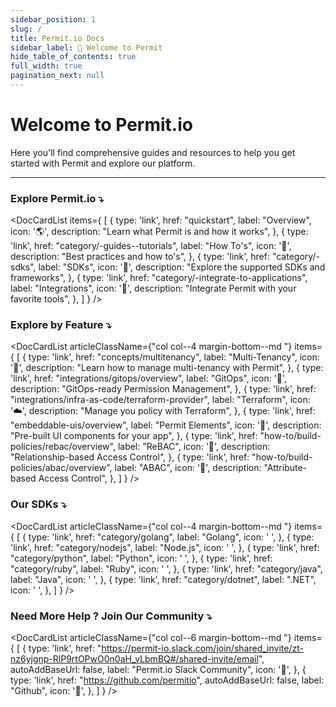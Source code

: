```yaml
---
sidebar_position: 1
slug: /
title: Permit.io Docs
sidebar_label: 👋 Welcome to Permit
hide_table_of_contents: true
full_width: true
pagination_next: null
---
```



# Welcome to Permit.io
Here you'll find comprehensive guides and resources to help you get started with Permit and explore our platform.
<hr/>

### Explore Permit.io ⤵
<DocCardList
    items={
        [
            {  type: 'link',
                href: "quickstart",
                label: "Overview",
                icon: '🌎',
                description: "Learn what Permit is and how it works",
            },
            {  type: 'link',
                href: "category/-guides--tutorials",
                label: "How To's",
                icon: '📖',
                description: "Best practices and how to's",
            },
            {  type: 'link',
                href: "category/-sdks",
                label: "SDKs",
                icon: '🔩',
                description: "Explore the supported SDKs and frameworks",
            },
            {  type: 'link',
                href: "category/-integrate-to-applications",
                label: "Integrations",
                icon: '🧰',
                description: "Integrate Permit with your favorite tools",
            },
        ]
    }
/>

### Explore by Feature ⤵
<DocCardList
    articleClassName={"col col--4 margin-bottom--md "}
    items={
        [
            {  type: 'link',
                href: "concepts/multitenancy",
                label: "Multi-Tenancy",
                icon: '🏢',
                description: "Learn how to manage multi-tenancy with Permit",
            },
            {  type: 'link',
                href: "integrations/gitops/overview",
                label: "GitOps",
                icon: '🔄',
                description: "GitOps-ready Permission Management",
            },
            {  type: 'link',
                href: "integrations/infra-as-code/terraform-provider",
                label: "Terraform",
                icon: '☁️',
                description: "Manage you policy with Terraform",
            },
            {  type: 'link',
                href: "embeddable-uis/overview",
                label: "Permit Elements",
                icon: '🎨',
                description: "Pre-built UI components for your app",
            },
            {  type: 'link',
                href: "how-to/build-policies/rebac/overview",
                label: "ReBAC",
                icon: '🌴',
                description: "Relationship-based Access Control",
            },            {  type: 'link',
                href: "how-to/build-policies/abac/overview",
                label: "ABAC",
                icon: '🔖',
                description: "Attribute-based Access Control",
            },
        ]
    }
/>

### Our SDKs ⤵
<DocCardList
    articleClassName={"col col--4 margin-bottom--md "}
    items={
        [
            {
                type: 'link',
                href: "category/golang",
                label: "Golang",
                icon: ' ',
            },
            {  type: 'link',
                href: "category/nodejs",
                label: "Node.js",
                icon: ' ',
            },
            {  type: 'link',
                href: "category/python",
                label: "Python",
                icon: ' ',
            },
            {  type: 'link',
                href: "category/ruby",
                label: "Ruby",
                icon: ' ',
            },
            {  type: 'link',
                href: "category/java",
                label: "Java",
                icon: ' ',
            },
            {  type: 'link',
                href: "category/dotnet",
                label: ".NET",
                icon: ' ',
            },
        ]
    }
/>

### Need More Help ? Join Our Community ⤵

<DocCardList
    articleClassName={"col col--6 margin-bottom--md "}
    items={
        [
            {
                type: 'link',
                href: "https://permit-io.slack.com/join/shared_invite/zt-nz6yjgnp-RlP9rtOPwO0n0aH_vLbmBQ#/shared-invite/email",
                autoAddBaseUrl: false,
                label: "Permit.io Slack Community",
                icon: '👥',
            },
            {  type: 'link',
                href: "https://github.com/permitio",
                autoAddBaseUrl: false,
                label: "Github",
                icon: '🐙',
            },
        ]
    }
/>


